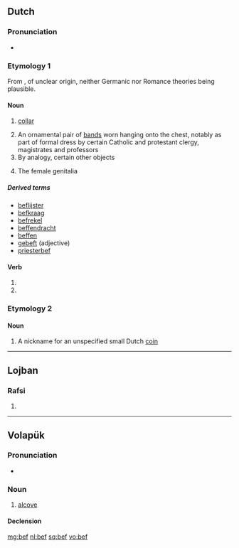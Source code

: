 {{also|BEF|B.E.F.|B. E. F.}}
==Dutch==

===Pronunciation===
* {{rhymes|ɛf|lang=nl}}

===Etymology 1===
From {{etyl|dum|nl}} {{term|beffe||cap, collar|lang=nl}}, of unclear origin, neither Germanic nor Romance theories being plausible.

====Noun====
{{nl-noun|f|beffen|befje}}

# {{archaic|lang=nl}} [[collar]]
# An ornamental pair of [[band]]s worn hanging onto the chest, notably as part of formal dress by certain Catholic and protestant clergy, magistrates and professors
# By analogy, certain other objects
# {{slang|lang=nl}} The female genitalia

=====Derived terms=====
* [[beflijster]] {{m}}
* [[befkraag]]
* [[befrekel]] {{m}}
* [[beffendracht]]
* [[beffen]]
* [[gebeft]] (adjective)
* [[priesterbef]]

====Verb====
{{head|nl}}

# {{nl-verb form of|p=1|n=sg|t=pres|m=ind|beffen}}
# {{nl-verb form of|m=imp|beffen}}

===Etymology 2===

====Noun====
{{nl-noun|f|beffen|befje}}

# A nickname for an unspecified small Dutch [[coin]]

----

==Lojban==

===Rafsi===
{{jbo-rafsi}}

# {{rafsi of|betfu}}

----

==Volapük==

===Pronunciation===
* {{IPA|/bef/|lang=vo}}

===Noun===
{{vo-noun}}

# [[alcove]]

====Declension====
{{vo-decl-noun}}

[[mg:bef]]
[[nl:bef]]
[[sq:bef]]
[[vo:bef]]